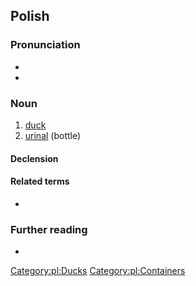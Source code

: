 {{also|Kaczka|kaczką}}
==Polish==

===Pronunciation===
* {{pl-IPA}}
* {{audio|Pl-kaczka.ogg|audio|lang=pl}}

===Noun===
{{pl-noun|f|dim=kaczuszka}}

# [[duck]]
# [[urinal]] (bottle)

====Declension====
{{pl-decl-noun-f}}

====Related terms====
* {{qualifier|adjective}} {{l|pl|kaczy}}

===Further reading===
* {{R:PWN}}

[[Category:pl:Ducks]]
[[Category:pl:Containers]]